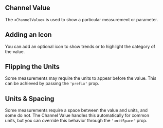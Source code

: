 
## Channel Value

The `<ChannelValue>` is used to show a particular measurement or parameter.

<BasicChannelValue />

## Adding an Icon

You can add an optional icon to show trends or to highlight the category of the value.

<ChannelValueWithIcon />

## Flipping the Units

Some measurements may require the units to appear before the value. This can be achieved by passing the `'prefix'` prop.

<ChannelValueWithPrefix />

## Units & Spacing

Some measurements require a space between the value and units, and some do not. The Channel Value handles this automatically for common units, but you can override this behavior through the `'unitSpace'` prop.

<ChannelValueWithDifferentUnits />
